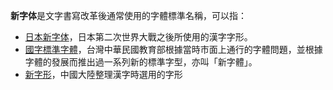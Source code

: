 '''新字体'''是文字書寫改革後通常使用的字體標準名稱，可以指：
*[[日本新字体|日本新字体]]，日本第二次世界大戰之後所使用的漢字字形。
*[[國字標準字體|國字標準字體]]，台灣中華民國教育部根據當時市面上通行的字體問題，並根據字體的發展而推出過一系列新的標準字型，亦叫「新字體」。
*[[新字形|新字形]]，中國大陸整理漢字時選用的字形

{{disambig|Cat=三字消歧义}}